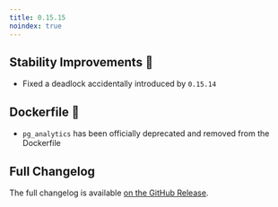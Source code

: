 ```yaml
---
title: 0.15.15
noindex: true
---
```


## Stability Improvements 💪

- Fixed a deadlock accidentally introduced by `0.15.14`

## Dockerfile 🐳

- `pg_analytics` has been officially deprecated and removed from the Dockerfile

## Full Changelog

The full changelog is available [on the GitHub Release](https://github.com/paradedb/paradedb/releases/tag/v0.15.15).
